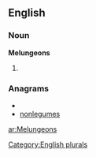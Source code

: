 
==English==

===Noun===
'''Melungeons'''

# {{plural of|[[Melungeon]]}}

===Anagrams===
* {{alphagram|eeglmnnosu}}
* [[nonlegumes#English|nonlegumes]]


[[Category:English plurals]]

[[ar:Melungeons]]